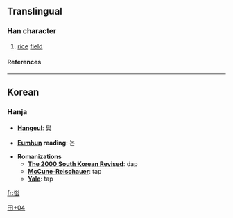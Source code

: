 ==Translingual==
===Han character===
{{Han char|rn=102|rad=田|as=04|sn=9|four=|canj=水田 (EW), X水田 (XEW)}}
# [[rice]] [[field]]
====References====
{{Han ref|kx=0760.341|dkj=|dj=1170.170|hdz=42533.061|uh=7553|ud=30035|bh=|bd=}}

----
==Korean==
===Hanja===

* '''[[Hangeul]]''': [[답]]

* '''[[Eumhun]] reading''': 논

* '''Romanizations'''
** '''[[The 2000 South Korean Revised Romanization|The 2000 South Korean Revised]]''': dap
** '''[[McCune-Reischauer]]''': tap
** '''[[Yale]]''': tap

[[Category:Korean-only CJKV Characters|田+04]]

[[fr:畓]]